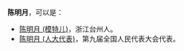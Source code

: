 '''陈明月'''，可以是：
*[[陈明月_(模特儿)|陈明月 (模特儿)]]，浙江台州人。
*[[陈明月_(人大代表)|陈明月 (人大代表)]]，第九届全国人民代表大会代表。

{{disambig|Cat=三字陈姓人名消歧义|ming}}